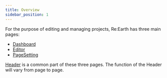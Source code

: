 ```yaml
---
title: Overview
sidebar_position: 1
---
```


For the purpose of editing and managing projects, Re:Earth has three main pages:
- [Dashboard](/user-manual/getting-started/understanding-reearth-ui/Dashboard)
- [Editor](/user-manual/getting-started/understanding-reearth-ui/editor)
- [PageSetting](/user-manual/getting-started/understanding-reearth-ui/setting-page)

[Header](/user-manual/getting-started/understanding-reearth-ui/header) is a common part of these three pages. The function of the Header will vary from page to page.

